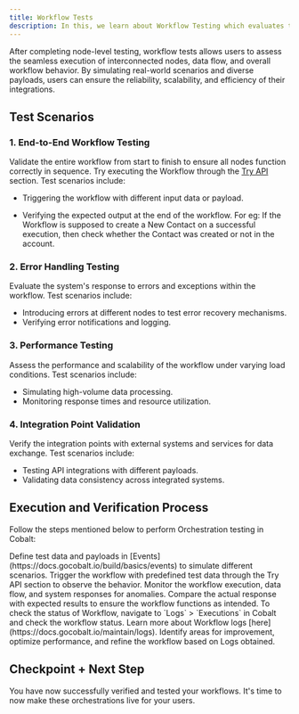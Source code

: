 ```yaml
---
title: Workflow Tests
description: In this, we learn about Workflow Testing which evaluates the end-to-end behavior and performance of the entire workflow in various scenarios.
---
```

After completing node-level testing, workflow tests allows users to assess the seamless execution of interconnected nodes, data flow, and overall workflow behavior. By simulating real-world scenarios and diverse payloads, users can ensure the reliability, scalability, and efficiency of their integrations.

## Test Scenarios

### 1. End-to-End Workflow Testing

Validate the entire workflow from start to finish to ensure all nodes function correctly in sequence. Try executing the Workflow through the [Try API](https://docs.gocobalt.io/ship/tryapi) section. Test scenarios include:

- Triggering the workflow with different input data or payload.

- Verifying the expected output at the end of the workflow.
For eg: If the Workflow is supposed to create a New Contact on a successful execution, then check whether the Contact was created or not in the account.

### 2. Error Handling Testing 

Evaluate the system's response to errors and exceptions within the workflow. Test scenarios include:

- Introducing errors at different nodes to test error recovery mechanisms.
- Verifying error notifications and logging.

### 3. Performance Testing 

Assess the performance and scalability of the workflow under varying load conditions. Test scenarios include:

- Simulating high-volume data processing.
- Monitoring response times and resource utilization.

### 4. Integration Point Validation 

Verify the integration points with external systems and services for data exchange. Test scenarios include:
- Testing API integrations with different payloads.
- Validating data consistency across integrated systems.

## Execution and Verification Process
Follow the steps mentioned below to perform Orchestration testing in Cobalt:

<Steps>
  <Step title="Prepare Test Data">
    Define test data and payloads in [Events](https://docs.gocobalt.io/build/basics/events) to simulate different scenarios.
  </Step>
  <Step title="Execute Workflow Tests">
    Trigger the workflow with predefined test data through the Try API section to observe the behavior.
  </Step>
  <Step title="Monitor and Analyze">
    Monitor the workflow execution, data flow, and system responses for anomalies.
  </Step>
    <Step title="Verify Results">
    Compare the actual response with expected results to ensure the workflow functions as intended. To check the status of Workflow, navigate to `Logs` > `Executions` in Cobalt and check the workflow status.
    <Tip>
    Learn more about Workflow logs [here](https://docs.gocobalt.io/maintain/logs).
    </Tip>
  </Step>
    <Step title="Iterate and Optimize">
    Identify areas for improvement, optimize performance, and refine the workflow based on Logs obtained.
  </Step>
</Steps>


## Checkpoint + Next Step 
<Check>
You have now successfully verified and tested your workflows. It's time to now make these orchestrations live for your users.
</Check>
